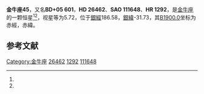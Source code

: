 {{Starbox begin
| name = 金牛座45
}}
{{Starbox observe
| epoch = [[J2000.0|J2000.0]]
| constell = [[金牛座|金牛座]]<ref name=SIMBAD>{{cite web
 | url=http://simbad.u-strasbg.fr/simbad/sim-id?Ident=HR+1292
 | title =Pulsating variable Star
 | publisher=Centre de Données astronomiques de Strasbourg
 | work=SIMBAD
 | accessdate=2012-07-13}}</ref><ref name=DATA>{{cite web
 | url=http://vizier.u-strasbg.fr/viz-bin/VizieR-5?-out.add=.&-source=5050&-corr=PK=HR&-out.max=9999&HR=1292
 | title=VizieR Detailed Page
 | accessdate=2012-07-13
 | archive-date=2016-03-05
 | archive-url=https://web.archive.org/web/20160305055052/http://vizier.u-strasbg.fr/viz-bin/VizieR-5?-out.add=.&-source=5050&-corr=PK=HR&-out.max=9999&HR=1292
 | dead-url=no
 }}</ref>
| 星官 = 
| ra = {{RA|4|11|20.3}}<ref name=SIMBAD /><ref name=DATA />
| dec = {{DEC|+5|31|23}}<ref name=SIMBAD /><ref name=DATA />
| appmag_v = 5.72<ref name=SIMBAD /><ref name=DATA />
}}
{{Starbox character
| class = F4V<ref name=SIMBAD /><ref name=DATA />
| b-v = 0.36<ref name=SIMBAD /><ref name=DATA />
| u-b = 0.01<ref name=SIMBAD /><ref name=DATA />
| r-i = 0.19<ref name=SIMBAD /><ref name=DATA />
| variable = 
}}
{{Starbox astrometry
| radial_v = 0.01
| prop_mo_ra = 37
| parallax = 0.032
| p_error = 
}}
{{Starbox catalog
| names =BD+05 601，[[SAO星表|SAO]] 111648，[[HD星表|HD]] 26462，[[HR星表|HR]] 1292}}
{{Starbox reference |Simbad=HR+1292}}
{{Starbox end}}

'''金牛座45'''，又名'''BD+05 601'''，'''HD 26462'''、'''SAO 111648'''、'''HR 1292'''，是[[金牛座|金牛座]]的一颗恒星<ref name=SIMBAD /><ref name=DATA />，视星等为5.72，位于[[銀道座標系|銀經]]186.58，[[銀道座標系|銀緯]]-31.73，其[[B1900.0|B1900.0]]坐标为赤經{{RA|4|6|0.8}}，赤緯{{DEC|+5|-31.73|46}}。

== 参考文献 ==
{{reflist}}

{{star-stub}}

{{金牛座恒星}}
{{星官|毕宿|8|18}}
[[Category:金牛座|Category:金牛座]]
[[Category:HD和HDE天體|26462]]
[[Category:HR天體|1292]]
[[Category:SAO天體|111648]]